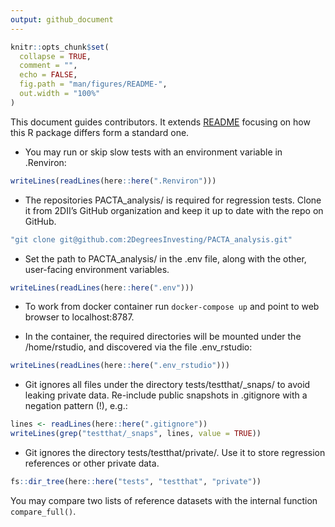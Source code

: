 ```yaml
---
output: github_document
---
```


```r
knitr::opts_chunk$set(
  collapse = TRUE,
  comment = "",
  echo = FALSE,
  fig.path = "man/figures/README-",
  out.width = "100%"
)
```

This document guides contributors. It extends
[README](https://github.com/2DegreesInvesting/pactaCore/blob/main/README.md)
focusing on how this R package differs form a standard one.

* You may run or skip slow tests with an environment variable in .Renviron:

```r
writeLines(readLines(here::here(".Renviron")))
```

* The repositories PACTA_analysis/ is required for regression tests. Clone it
from 2DII's GitHub organization and keep it up to date with the repo on GitHub.

```bash
"git clone git@github.com:2DegreesInvesting/PACTA_analysis.git"
```

* Set the path to PACTA_analysis/ in the .env file, along with the other,
user-facing environment variables.

```r
writeLines(readLines(here::here(".env")))
```

* To work from docker container run `docker-compose up` and point to web browser
to localhost:8787.

* In the container, the required directories will be mounted
under the /home/rstudio, and discovered via the file .env_rstudio:

```r
writeLines(readLines(here::here(".env_rstudio")))
```

* Git ignores all files under the directory tests/testthat/_snaps/ to avoid
leaking private data. Re-include public snapshots in .gitignore with a negation
pattern (!), e.g.:

```r
lines <- readLines(here::here(".gitignore"))
writeLines(grep("testthat/_snaps", lines, value = TRUE))
```

* Git ignores the directory tests/testthat/private/. Use it to store regression
references or other private data.

```r
fs::dir_tree(here::here("tests", "testthat", "private"))
```

You may compare two lists of reference datasets with the internal function
`compare_full()`.
